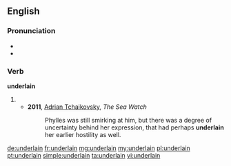 ==English==

===Pronunciation===
* {{IPA|/ʌndəɻˈleɪn/}}
* {{rhymes|eɪn}}

===Verb===
'''underlain'''

# {{past participle of|underlie|lang=en}}
#* '''2011''', [[w:Adrian Tchaikovsky|Adrian Tchaikovsky]], ''The Sea Watch''
#*: Phylles was still smirking at him, but there was a degree of uncertainty behind her expression, that had perhaps '''underlain''' her earlier hostility as well. 

[[de:underlain]]
[[fr:underlain]]
[[mg:underlain]]
[[my:underlain]]
[[pl:underlain]]
[[pt:underlain]]
[[simple:underlain]]
[[ta:underlain]]
[[vi:underlain]]